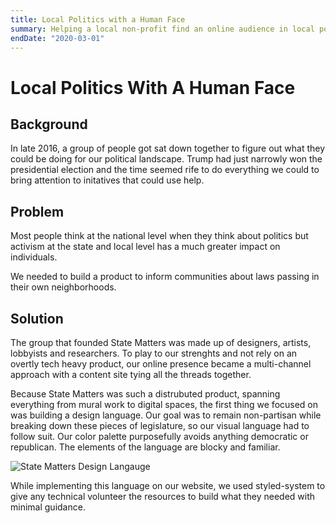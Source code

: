```yaml
---
title: Local Politics with a Human Face
summary: Helping a local non-profit find an online audience in local political awareness.
endDate: "2020-03-01"
---
```


# Local Politics With A Human&nbsp;Face

## Background

In late 2016, a group of people got sat down together to figure out what they could be doing for our political landscape. Trump had just narrowly won the presidential election and the time seemed rife to do everything we could to bring attention to initatives that could use help.

## Problem

Most people think at the national level when they think about politics but activism at the state and local level has a much greater impact on individuals.

We needed to build a product to inform communities about laws passing in their own neighborhoods.

## Solution

The group that founded State Matters was made up of designers, artists, lobbyists and researchers. To play to our strenghts and not rely on an overtly tech heavy product, our online presence became a multi-channel approach with a content site tying all the threads together.

Because State Matters was such a distrubuted product, spanning everything from mural work to digital spaces, the first thing we focused on was building a design language. Our goal was to remain non-partisan while breaking down these pieces of legislature, so our visual language had to follow suit. Our color palette purposefully avoids anything democratic or republican. The elements of the language are blocky and familiar.

![State Matters Design Langauge]()

While implementing this language on our website, we used styled-system to give any technical volunteer the resources to build what they needed with minimal guidance.
